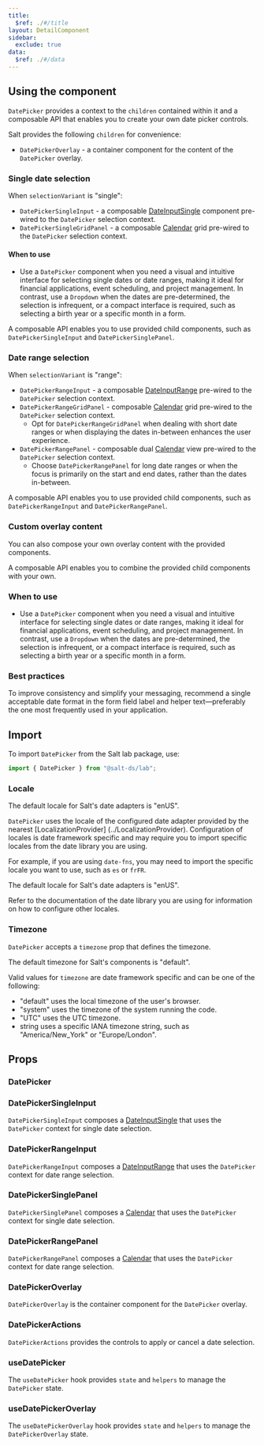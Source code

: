 ```yaml
---
title:
  $ref: ./#/title
layout: DetailComponent
sidebar:
  exclude: true
data:
  $ref: ./#/data
---
```


## Using the component

`DatePicker` provides a context to the `children` contained within it and a composable API that enables you to create your own date picker controls.

Salt provides the following `children` for convenience:

- `DatePickerOverlay` - a container component for the content of the `DatePicker` overlay.

### Single date selection

When `selectionVariant` is "single":

- `DatePickerSingleInput` - a composable [DateInputSingle](../DateInput) component pre-wired to the `DatePicker` selection context.
- `DatePickerSingleGridPanel` - a composable [Calendar](../Calendar) grid pre-wired to the `DatePicker` selection context.

#### When to use

- Use a `DatePicker` component when you need a visual and intuitive interface for selecting single dates or date ranges, making it ideal for financial applications, event scheduling, and project management. In contrast, use a `Dropdown` when the dates are pre-determined, the selection is infrequent, or a compact interface is required, such as selecting a birth year or a specific month in a form.

A composable API enables you to use provided child components, such as `DatePickerSingleInput` and `DatePickerSinglePanel`.

<LivePreview componentName="date-picker" exampleName="Single" />

### Date range selection

When `selectionVariant` is "range":

- `DatePickerRangeInput` - a composable [DateInputRange](../DateInput) pre-wired to the `DatePicker` selection context.
- `DatePickerRangeGridPanel` - composable [Calendar](../Calendar) grid pre-wired to the `DatePicker` selection context.
  - Opt for `DatePickerRangeGridPanel` when dealing with short date ranges or when displaying the dates in-between enhances the user experience.
- `DatePickerRangePanel` - composable dual [Calendar](../Calendar) view pre-wired to the `DatePicker` selection context.
  - Choose `DatePickerRangePanel` for long date ranges or when the focus is primarily on the start and end dates, rather than the dates in-between.

A composable API enables you to use provided child components, such as `DatePickerRangeInput` and `DatePickerRangePanel`.

<LivePreview componentName="date-picker" exampleName="Range" />

### Custom overlay content

You can also compose your own overlay content with the provided components.

A composable API enables you to combine the provided child components with your own.

<LivePreview componentName="date-picker" exampleName="RangeWithCustomPanel" />

### When to use

- Use a `DatePicker` component when you need a visual and intuitive interface for selecting single dates or date ranges, making it ideal for financial applications, event scheduling, and project management. In contrast, use a `Dropdown` when the dates are pre-determined, the selection is infrequent, or a compact interface is required, such as selecting a birth year or a specific month in a form.

### Best practices

To improve consistency and simplify your messaging, recommend a single acceptable date format in the form field label and helper text—preferably the one most frequently used in your application.

## Import

To import `DatePicker` from the Salt lab package, use:

```js
import { DatePicker } from "@salt-ds/lab";
```

### Locale

The default locale for Salt's date adapters is "enUS".

`DatePicker` uses the locale of the configured date adapter provided by the nearest [LocalizationProvider] (../LocalizationProvider).
Configuration of locales is date framework specific and may require you to import specific locales from the date library you are using.

For example, if you are using `date-fns`, you may need to import the specific locale you want to use, such as `es` or `frFR`.

The default locale for Salt's date adapters is "enUS".

Refer to the documentation of the date library you are using for information on how to configure other locales.

### Timezone

`DatePicker` accepts a `timezone` prop that defines the timezone.

The default timezone for Salt's components is "default".

Valid values for `timezone` are date framework specific and can be one of the following:

- "default" uses the local timezone of the user's browser.
- "system" uses the timezone of the system running the code.
- "UTC" uses the UTC timezone.
- string uses a specific IANA timezone string, such as "America/New_York" or "Europe/London".

## Props

### DatePicker

<PropsTable packageName="lab" componentName="DatePicker" />

### DatePickerSingleInput

<PropsTable packageName="lab" componentName="DatePickerSingleInput" />

`DatePickerSingleInput` composes a [DateInputSingle](../DateInput) that uses the `DatePicker` context for single date selection.

### DatePickerRangeInput

<PropsTable packageName="lab" componentName="DatePickerRangeInput" />

`DatePickerRangeInput` composes a [DateInputRange](../DateInput) that uses the `DatePicker` context for date range selection.

### DatePickerSinglePanel

<PropsTable packageName="lab" componentName="DatePickerSinglePanel" />

`DatePickerSinglePanel` composes a [Calendar](../Calendar) that uses the `DatePicker` context for single date selection.

### DatePickerRangePanel

<PropsTable packageName="lab" componentName="DatePickerRangePanel" />

`DatePickerRangePanel` composes a [Calendar](../Calendar) that uses the `DatePicker` context for date range selection.

### DatePickerOverlay

<PropsTable packageName="lab" componentName="DatePickerOverlay" />

`DatePickerOverlay` is the container component for the `DatePicker` overlay.

### DatePickerActions

<PropsTable packageName="lab" componentName="DatePickerActions" />

`DatePickerActions` provides the controls to apply or cancel a date selection.

### useDatePicker

The `useDatePicker` hook provides `state` and `helpers` to manage the `DatePicker` state.

<PropsTable packageName="lab" componentName="useDatePicker" />

### useDatePickerOverlay

The `useDatePickerOverlay` hook provides `state` and `helpers` to manage the `DatePickerOverlay` state.

<PropsTable packageName="lab" componentName="useDatePickerOverlay" />
